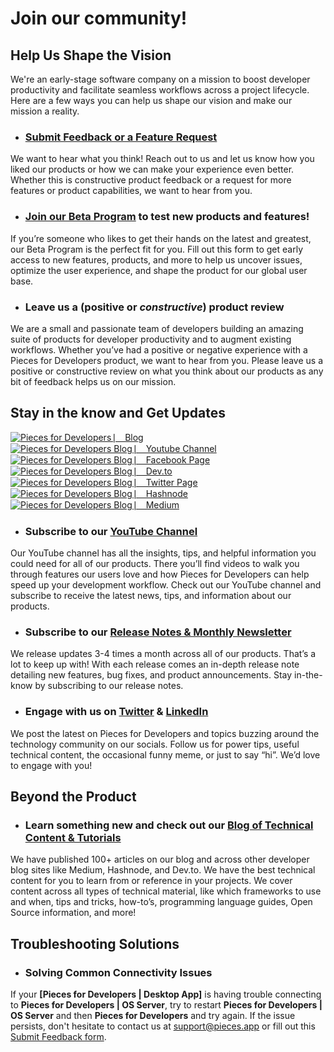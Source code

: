 # Join our community!
## Help Us Shape the Vision
We're an early-stage software company on a mission to boost developer productivity and facilitate seamless workflows across a project lifecycle. Here are a few ways you can help us shape our vision and make our mission a reality.

- ### <a href="{{ links.external.forms.feedback }}">Submit Feedback or a Feature Request</a>
We want to hear what you think! Reach out to us and let us know how you liked our products or how we can make your experience even better. Whether this is constructive product feedback or a request for more features or product capabilities, we want to hear from you.

- ### <a href="{{ links.external.forms.join_beta }}">Join our Beta Program</a> to test new products and features!
If you’re someone who likes to get their hands on the latest and greatest, our Beta Program is the perfect fit for you. Fill out this form to get early access to new features, products, and more to help us uncover issues, optimize the user experience, and shape the product for our global user base.

- ### Leave us a (positive or _constructive_) product review
We are a small and passionate team of developers building an amazing suite of products for developer productivity and to augment existing workflows. Whether you’ve had a positive or negative experience with a Pieces for Developers product, we want to hear from you. Please leave us a positive or constructive review on what you think about our products as any bit of feedback helps us on our mission.

## Stay in the know and Get Updates

[![Pieces for Developers ⎸ Blog](https://storage.googleapis.com/pieces_static_resources/vs_code_marketplace/GRAPHICS/COMMUNITY_LOGOS_BLURRED/PIECES_BLURRED)](https://code.pieces.app/blog)
[![Pieces for Developers Blog ⎸ Youtube Channel](https://storage.googleapis.com/pieces_static_resources/vs_code_marketplace/GRAPHICS/COMMUNITY_LOGOS_BLURRED/YOUTUBE_BLURRED)](https://www.youtube.com/@getpieces)
[![Pieces for Developers Blog ⎸ Facebook Page](https://storage.googleapis.com/pieces_static_resources/vs_code_marketplace/GRAPHICS/COMMUNITY_LOGOS_BLURRED/FACEBOOK_BLURRED)](https://www.facebook.com/getpieces/)
[![Pieces for Developers Blog ⎸ Dev.to](https://storage.googleapis.com/pieces_static_resources/vs_code_marketplace/GRAPHICS/COMMUNITY_LOGOS_BLURRED/DEV_TO_BLURRED)](https://dev.to/get_pieces/)
[![Pieces for Developers Blog ⎸ Twitter Page](https://storage.googleapis.com/pieces_static_resources/vs_code_marketplace/GRAPHICS/COMMUNITY_LOGOS_BLURRED/TWITTER_BLURRED)](https://twitter.com/getpieces)
[![Pieces for Developers Blog ⎸ Hashnode](https://storage.googleapis.com/pieces_static_resources/vs_code_marketplace/GRAPHICS/COMMUNITY_LOGOS_BLURRED/HASHNODE_BLURRED)](https://pieces.hashnode.dev/)
[![Pieces for Developers Blog ⎸ Medium](https://storage.googleapis.com/pieces_static_resources/vs_code_marketplace/GRAPHICS/COMMUNITY_LOGOS_BLURRED/MEDIUM_BLURRED)](https://pieces.medium.com/)

- ### Subscribe to our <a href="{{ links.videos.youtube_channel }}">YouTube Channel</a>
Our YouTube channel has all the insights, tips, and helpful information you could need for all of our products. There you’ll find videos to walk you through features our users love and how Pieces for Developers can help speed up your development workflow. Check out our YouTube channel and subscribe to receive the latest news, tips, and information about our products.

- ### Subscribe to our <a href="{{ links.website.release_notes }}">Release Notes & Monthly Newsletter</a>
We release updates 3-4 times a month across all of our products. That’s a lot to keep up with! With each release comes an in-depth release note detailing new features, bug fixes, and product announcements. Stay in-the-know by subscribing to our release notes.

- ### Engage with us on <a href="{{ links.socials.twitter }}">Twitter</a> & <a href="{{ links.socials.linkedin }}">LinkedIn</a>
We post the latest on Pieces for Developers and topics buzzing around the technology community on our socials. Follow us for power tips, useful technical content, the occasional funny meme, or just to say “hi”. We’d love to engage with you!

## Beyond the Product
- ### Learn something new and check out our <a href="{{ links.website.blog }}">Blog of Technical Content & Tutorials</a>
We have published 100+ articles on our blog and across other developer blog sites like Medium, Hashnode, and Dev.to. We have the best technical content for you to learn from or reference in your projects. We cover content across all types of technical material, like which frameworks to use and when, tips and tricks, how-to’s, programming language guides, Open Source information, and more!
     

## Troubleshooting Solutions
- ### Solving Common Connectivity Issues
If your **[Pieces for Developers | Desktop App]** is having trouble connecting to **Pieces for Developers | OS Server**, try to restart **Pieces for Developers | OS Server** and then **Pieces for Developers** and try again.
If the issue persists, don't hesitate to contact us at <a href="{{ links.socials.support_email }}">support@pieces.app</a> or fill out this <a href="{{ links.extenal.forms.feedback }}">Submit Feedback form</a>.
     
